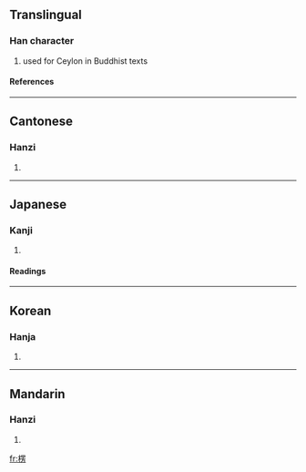 ==Translingual==
===Han character===
{{Han char|rn=75|rad=木|as=09|sn=13|four=4692<sub>7</sub>|canj=木田中尸 (DWLS)}}
# used for Ceylon in Buddhist texts
====References====
{{Han ref|kx=0540.080|dkj=15149|dj=0927.150|hdz=21250.100|uh=695E|ud=26974|bh=B7AB|bd=47019}}

----
==Cantonese==
===Hanzi===
{{yue-hanzi|jyut=|y=ling4}}
# {{defn|Cantonese}}

----
==Japanese==
===Kanji===
{{ja-kanji|grade=|rs=木09}}
# {{defn|Japanese}} 
====Readings====
{{ja-readings|on=[[ろう]] (rō), [[りょう]] (ryō)|kun=[[かど]] (kado)}}

----
==Korean==
===Hanja===
{{ko-hanja|hangeul=릉>능|eumhun=|rv=reung>neung|mr=rŭng>nŭng|y=lung>nung}}
# {{defn|Korean}}

----
==Mandarin==
===Hanzi===
{{cmn-hanzi|pin=[[léng]] ([[leng2]])|wg=leng<sup>2</sup>}}
# {{defn|Mandarin}}

[[fr:楞]]